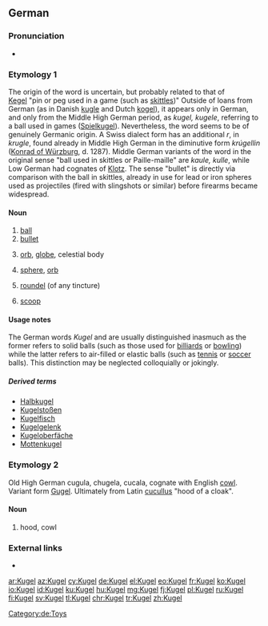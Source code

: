 {{also|kugel}}
==German==

===Pronunciation===
* {{IPA|/ˈkuːɡəl/|lang=de}}

===Etymology 1===
The origin of the word is uncertain, but probably related to that of [[Kegel]] "pin or peg used in a game (such as [[skittles]])"
Outside of loans from German (as in Danish [[kugle]] and Dutch [[kogel]]), it appears only in German, and only from the Middle High German period, as ''kugel, kugele'', referring to a ball used in games ([[Spielkugel]]).
Nevertheless, the word seems to be of genuinely Germanic origin. A Swiss dialect form has an additional ''r'', in ''krugle'', found already in Middle High German in the diminutive form ''krúgellin'' ([[:w:Konrad of Würzburg|Konrad of Würzburg]], d. 1287).
Middle German variants of the word in the original sense "ball used in skittles or Paille-maille" are ''kaule, kulle'', while Low German had cognates of [[Klotz]].
The sense "bullet" is directly via comparison with the ball in skittles, already in use for lead or iron spheres used as projectiles (fired with slingshots or similar) before firearms became widespread.

====Noun====
{{de-noun|f||Kugeln|Kügelchen}}

# [[ball]] {{defdate|13th century}}
# [[bullet]] {{defdate|15th century}}
# {{label|de|astronomy|geography}} [[orb]], [[globe]], celestial body {{defdate|16th century}}
# {{label|de|geometry}} [[sphere]], [[orb]] {{defdate|16th century}}
# {{label|de|heraldiccharge}} [[roundel]] (of any tincture)
# {{label|de|of icecream}} [[scoop]]

====Usage notes====
The German words ''Kugel'' and {{m|de|Ball}} are usually distinguished inasmuch as the former refers to solid balls (such as those used for [[billiards]] or [[bowling]]) while the latter refers to air-filled or elastic balls (such as [[tennis]] or [[soccer]] balls). This distinction may be neglected colloquially or jokingly.

=====Derived terms=====
* [[Halbkugel]] {{g|f}}
* [[Kugelstoßen]] {{g|n}}
* [[Kugelfisch]] {{g|m}}
* [[Kugelgelenk]] {{g|n}}
* [[Kugeloberfäche]] {{g|f}}
* [[Mottenkugel]]

===Etymology 2===
Old High German cugula, chugela, cucala, cognate with English [[cowl]]. Variant form [[Gugel]]. Ultimately from Latin [[cucullus]] "hood of a cloak".

====Noun====
{{de-noun|f||Kugeln}}
# hood, cowl

===External links===
* {{R:Duden}}

[[Category:de:Toys]]

[[ar:Kugel]]
[[az:Kugel]]
[[cy:Kugel]]
[[de:Kugel]]
[[el:Kugel]]
[[eo:Kugel]]
[[fr:Kugel]]
[[ko:Kugel]]
[[io:Kugel]]
[[id:Kugel]]
[[ku:Kugel]]
[[hu:Kugel]]
[[mg:Kugel]]
[[fj:Kugel]]
[[pl:Kugel]]
[[ru:Kugel]]
[[fi:Kugel]]
[[sv:Kugel]]
[[tl:Kugel]]
[[chr:Kugel]]
[[tr:Kugel]]
[[zh:Kugel]]